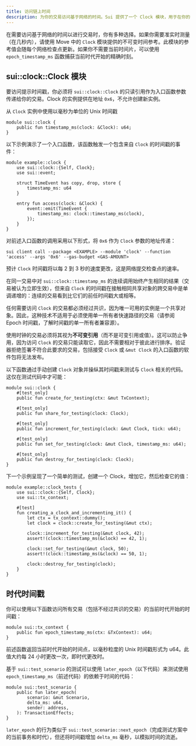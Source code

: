 ```yaml
---
title: 访问链上时间
description: 为你的交易访问基于网络的时间。Sui 提供了一个 Clock 模块，用于在你的 Sui 包中捕获准实时或时代时间。
---
```


在需要访问基于网络的时间以进行交易时，你有多种选择。如果你需要准实时测量（在几秒内），请使用 Move 中的 `Clock` 模块提供的不可变时间参考。此模块的参考值会随每个网络检查点更新。如果你不需要当前时间片，可以使用 `epoch_timestamp_ms` 函数捕获当前时代开始的精确时刻。

## sui::clock::Clock 模块

要访问提示时间戳，你必须将 `sui::clock::Clock` 的只读引用作为入口函数参数传递给你的交易。Clock 的实例提供在地址 `0x6`，不允许创建新实例。

从 `Clock` 实例中使用以毫秒为单位的 Unix 时间戳

```move
module sui::clock {
    public fun timestamp_ms(clock: &Clock): u64;
}
```

以下示例演示了一个入口函数，该函数触发一个包含来自 `Clock` 的时间戳的事件：

```move
module example::clock {
    use sui::clock::{Self, Clock};
    use sui::event;

    struct TimeEvent has copy, drop, store {
        timestamp_ms: u64
    }

    entry fun access(clock: &Clock) {
        event::emit(TimeEvent {
            timestamp_ms: clock::timestamp_ms(clock),
        });
    }
}
```

对前述入口函数的调用采用以下形式，将 `0x6` 作为 `Clock` 参数的地址传递：

```shell
sui client call --package <EXAMPLE> --module 'clock' --function 'access' --args '0x6' --gas-budget <GAS-AMOUNT>
```

预计 `Clock` 时间戳将以每 2 到 3 秒的速度更改，这是网络提交检查点的速率。

在同一交易中对 `sui::clock::timestamp_ms` 的连续调用始终产生相同的结果（交易被认为立即生效），但来自 `Clock` 的时间戳在接触相同共享对象的跨交易中是单调递增的：连续的交易看到比它们的前任时间戳大或相等。

任何需要访问 `Clock` 的交易都必须经过共识，因为唯一可用的实例是一个共享对象。因此，这种技术不适用于必须使用单一所有者快速路径的交易（请参阅 Epoch 时间戳，了解时间戳的单一所有者兼容源）。

使用时钟的交易必须将其视为**不可变引用**（而不是可变引用或值）。这可以防止争用，因为访问 `Clock` 的交易只能读取它，因此不需要相对于彼此进行排序。验证器拒绝签署不符合此要求的交易，包括接受 `Clock` 或 `&mut Clock` 的入口函数的软件包将无法发布。

以下函数通过手动创建 `Clock` 对象并操纵其时间戳来测试与 `Clock` 相关的代码。这仅在测试代码中才可能：

```move
module sui::clock {
    #[test_only]
    public fun create_for_testing(ctx: &mut TxContext);

    #[test_only]
    public fun share_for_testing(clock: Clock);

    #[test_only]
    public fun increment_for_testing(clock: &mut Clock, tick: u64);

    #[test_only]
    public fun set_for_testing(clock: &mut Clock, timestamp_ms: u64);

    #[test_only]
    public fun destroy_for_testing(clock: Clock);
}
```

下一个示例呈现了一个简单的测试，创建一个 Clock，增加它，然后检查它的值：

```move
module example::clock_tests {
    use sui::clock::{Self, Clock};
    use sui::tx_context;

    #[test]
    fun creating_a_clock_and_incrementing_it() {
        let ctx = tx_context::dummy();
        let clock = clock::create_for_testing(&mut ctx);

        clock::increment_for_testing(&mut clock, 42);
        assert!(clock::timestamp_ms(&clock) == 42, 1);

        clock::set_for_testing(&mut clock, 50);
        assert!(clock::timestamp_ms(&clock) == 50, 1);

        clock::destroy_for_testing(clock);
    }
}
```

## 时代时间戳

你可以使用以下函数访问所有交易（包括不经过共识的交易）的当前时代开始的时间戳：

```move
module sui::tx_context {
    public fun epoch_timestamp_ms(ctx: &TxContext): u64;
}
```

前述函数返回当前时代开始的时间点，以毫秒粒度的 Unix 时间戳形式为 u64。此值大约每 24 小时更改一次，即时代更改时。

基于 `sui::test_scenario` 的测试可以使用 `later_epoch`（以下代码）来测试使用 `epoch_timestamp_ms`（前述代码）的依赖于时间的代码：

```move
module sui::test_scenario {
    public fun later_epoch(
        scenario: &mut Scenario,
        delta_ms: u64,
        sender: address,
    ): TransactionEffects;
}
```

`later_epoch` 的行为类似于 `sui::test_scenario::next_epoch`（完成测试方案中的当前事务和时代），但还将时间戳增加 `delta_ms` 毫秒，以模拟时间的流逝。
